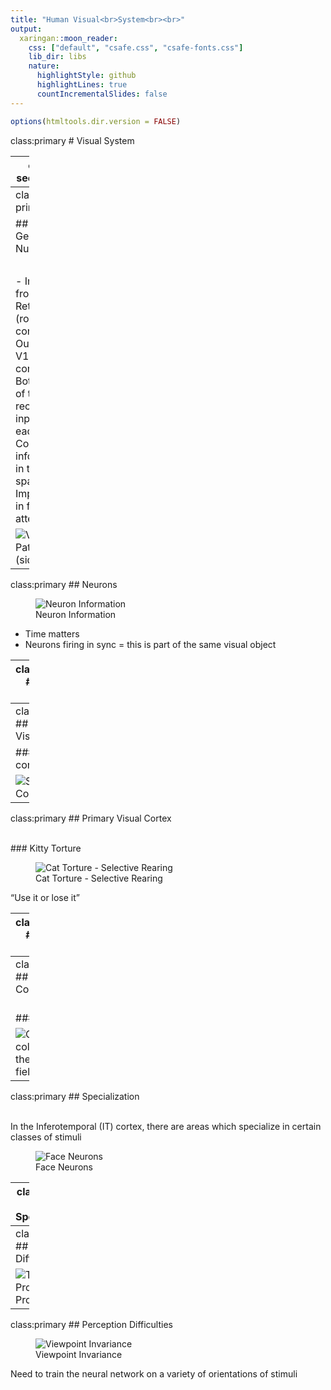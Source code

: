 ```yaml
---
title: "Human Visual<br>System<br><br>"
output:
  xaringan::moon_reader:
    css: ["default", "csafe.css", "csafe-fonts.css"]
    lib_dir: libs
    nature:
      highlightStyle: github
      highlightLines: true
      countIncrementalSlides: false
---
```


```r
options(htmltools.dir.version = FALSE)
```

class:primary
# Visual System

---
class: secondary

<img src="https://upload.wikimedia.org/wikipedia/commons/thumb/4/4d/Neural_pathway_diagram.svg/512px-Neural_pathway_diagram.svg.png" alt="Visual System Map" style ="margin-top:-100px;margin-left:100px;">

.small[source: By Mads00 - Own work, CC BY-SA 4.0, https://commons.wikimedia.org/w/index.php?curid=49282011]

---
class: primary

## Lateral Geniculate Nucleus

<br>

- Input from: Retina (rods and cones)
- Outputs to: V1 visual cortex
- Both sides of the LGN receive input from each eye
- Correlates information in time and space
- Important in focusing attention


![Visual Pathway (side view)](VisualPathway.png)


---
class:primary
## Neurons

![Neuron Information](NeuronElectricalSignal.png)

- Time matters
- Neurons firing in sync = this is part of the same visual object


---
class:primary
## Visual Cortex

<br>

- Two streams of information:
    - ventral (bottom) stream - "What pathway"
        - V1, V2, V4, IT cortex
        - visual perception
        
    - dorsal (top) stream - " Where pathway" or "How pathway"
        - V1, V2, V6, V5, Posterior Parietal cortex
        - visual control of skilled actions


---
class:primary
## Primary Visual Cortex

### Simple cortical cells

![Simple Cortical Cells](CorticalCellOrientation.png)

---
class:primary
## Primary Visual Cortex

<br>
### Kitty Torture

![Cat Torture - Selective Rearing](CatTorture.png)

"Use it or lose it"

---
class:primary
## Visual Cortex

<br>
### Orientation Columns

![Simple Cortical Cells are organized into columns](OrientationColumns.png)

---
class:primary
## Visual Cortex

<br>
### Tiling

![Orientation columns tile the visual field](Tiling.png)

---
class:primary
## Specialization

<br>
In the Inferotemporal (IT) cortex, there are areas which specialize in certain classes of stimuli

![Face Neurons](FaceNeurons.png)

---
class:primary
## Specialization

<br>
In the Inferotemporal (IT) cortex, there are areas which specialize in certain classes of stimuli

![Special Processing Areas](SpecialProcessing.png)

---
class:primary
## Perception Difficulties

![The Inverse Projection Problem](InverseProjection.png)

---
class:primary
## Perception Difficulties

![Viewpoint Invariance](ViewpointInvariance.png)

Need to train the neural network on a variety of orientations of stimuli


